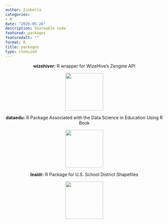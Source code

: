 ```yaml
---
author: Isabella
categories:
- R
date: "2020-05-26"
description: Shareable Code
featured: packages
featuredalt: ""
format: R
title: packages
type: itemized
---
```


<center>
**wizehiver:** R wrapper for WizeHive's Zengine API

<a href="https://github.com/ivelasq/wizehiver" target="_blank">![](https://image.ibb.co/hkekzT/hex_Sticker_nospot_copy.png){height=120px}</a>
</center> 

<center>
**dataedu:** R Package Associated with the Data Science in Education Using R Book

<a href="https://github.com/data-edu" target="_blank">![](https://github.com/ivelasq/dataedu/blob/master/man/figures/logo.png?raw=true){height=120px}</a>
</center>

<center>
**leaidr:** R Package for U.S. School District Shapefiles

<a href="https://github.com/ivelasq/leaidr" target="_blank">![](https://github.com/ivelasq/leaidr/blob/master/man/figures/logo.png?raw=true){height=120px}</a>
</center>
